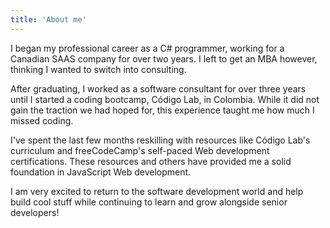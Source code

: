 ```yaml
---
title: 'About me'
---
```


I began my professional career as a C# programmer, working for a Canadian SAAS company for over two years. I left to get an MBA however, thinking I wanted to switch into consulting.

After graduating, I worked as a software consultant for over three years until I started a coding bootcamp, Código Lab, in Colombia. While it did not gain the traction we had hoped for, this experience taught me how much I missed coding.

I've spent the last few months reskilling with resources like Código Lab's curriculum and freeCodeCamp's self-paced Web development certifications. These resources and others have provided me a solid foundation in JavaScript Web development.

I am very excited to return to the software development world and help build cool stuff while continuing to learn and grow alongside senior developers!
